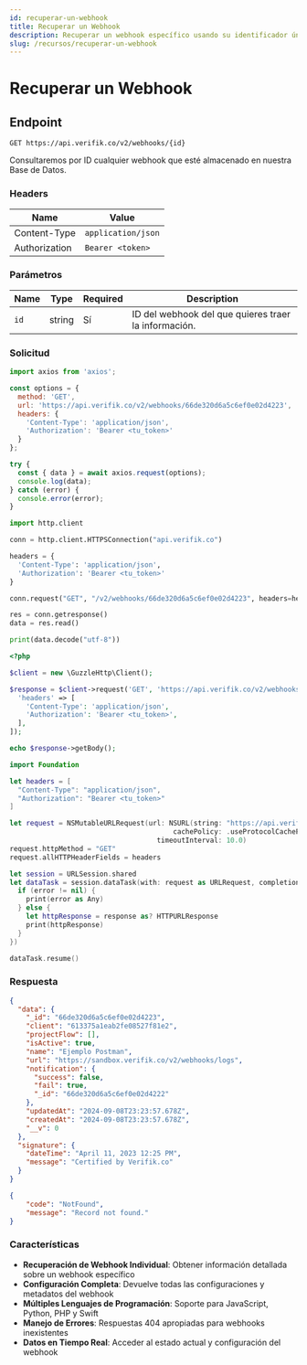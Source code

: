 ```yaml
---
id: recuperar-un-webhook
title: Recuperar un Webhook
description: Recuperar un webhook específico usando su identificador único
slug: /recursos/recuperar-un-webhook
---
```



# Recuperar un Webhook

## Endpoint

```
GET https://api.verifik.co/v2/webhooks/{id}
```

Consultaremos por ID cualquier webhook que esté almacenado en nuestra Base de Datos.

### Headers

| Name          | Value              |
| ------------- | ------------------ |
| Content-Type  | `application/json` |
| Authorization | `Bearer <token>`   |

### Parámetros

| Name | Type   | Required | Description                                                      |
| ---- | ------ | -------- | ---------------------------------------------------------------- |
| `id` | string | Sí       | ID del webhook del que quieres traer la información.       |

### Solicitud

<Tabs>
  <TabItem value="javascript" label="JavaScript">

```javascript
import axios from 'axios';

const options = {
  method: 'GET',
  url: 'https://api.verifik.co/v2/webhooks/66de320d6a5c6ef0e02d4223',
  headers: {
    'Content-Type': 'application/json',
    'Authorization': 'Bearer <tu_token>'
  }
};

try {
  const { data } = await axios.request(options);
  console.log(data);
} catch (error) {
  console.error(error);
}
```

  </TabItem>
  <TabItem value="python" label="Python">

```python
import http.client

conn = http.client.HTTPSConnection("api.verifik.co")

headers = {
  'Content-Type': 'application/json',
  'Authorization': 'Bearer <tu_token>'
}

conn.request("GET", "/v2/webhooks/66de320d6a5c6ef0e02d4223", headers=headers)

res = conn.getresponse()
data = res.read()

print(data.decode("utf-8"))
```

  </TabItem>
  <TabItem value="php" label="PHP">

```php
<?php

$client = new \GuzzleHttp\Client();

$response = $client->request('GET', 'https://api.verifik.co/v2/webhooks/66de320d6a5c6ef0e02d4223', [
  'headers' => [
    'Content-Type': 'application/json',
    'Authorization': 'Bearer <tu_token>',
  ],
]);

echo $response->getBody();
```

  </TabItem>
  <TabItem value="swift" label="Swift">

```swift
import Foundation

let headers = [
  "Content-Type": "application/json",
  "Authorization": "Bearer <tu_token>"
]

let request = NSMutableURLRequest(url: NSURL(string: "https://api.verifik.co/v2/webhooks/66de320d6a5c6ef0e02d4223")! as URL,
                                        cachePolicy: .useProtocolCachePolicy,
                                    timeoutInterval: 10.0)
request.httpMethod = "GET"
request.allHTTPHeaderFields = headers

let session = URLSession.shared
let dataTask = session.dataTask(with: request as URLRequest, completionHandler: { (data, response, error) -> Void in
  if (error != nil) {
    print(error as Any)
  } else {
    let httpResponse = response as? HTTPURLResponse
    print(httpResponse)
  }
})

dataTask.resume()
```

  </TabItem>
</Tabs>

### Respuesta

<Tabs>
  <TabItem value="200" label="200">

```json
{
  "data": {
    "_id": "66de320d6a5c6ef0e02d4223",
    "client": "613375a1eab2fe08527f81e2",
    "projectFlow": [],
    "isActive": true,
    "name": "Ejemplo Postman",
    "url": "https://sandbox.verifik.co/v2/webhooks/logs",
    "notification": {
      "success": false,
      "fail": true,
      "_id": "66de320d6a5c6ef0e02d4222"
    },
    "updatedAt": "2024-09-08T23:23:57.678Z",
    "createdAt": "2024-09-08T23:23:57.678Z",
    "__v": 0
  },
  "signature": {
    "dateTime": "April 11, 2023 12:25 PM",
    "message": "Certified by Verifik.co"
  }
}
```

  </TabItem>
  <TabItem value="404" label="404">

```json
{
    "code": "NotFound",
    "message": "Record not found."
}
```

  </TabItem>
</Tabs>

### Características

- **Recuperación de Webhook Individual**: Obtener información detallada sobre un webhook específico
- **Configuración Completa**: Devuelve todas las configuraciones y metadatos del webhook
- **Múltiples Lenguajes de Programación**: Soporte para JavaScript, Python, PHP y Swift
- **Manejo de Errores**: Respuestas 404 apropiadas para webhooks inexistentes
- **Datos en Tiempo Real**: Acceder al estado actual y configuración del webhook
